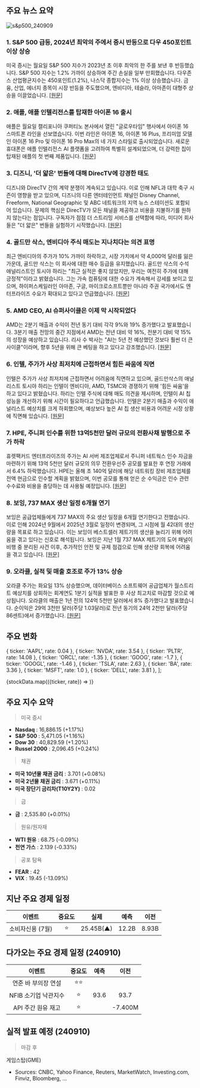 ## 주요 뉴스 요약

![s&p500_240909](/map/240909.png)

### 1. **S&P 500 급등, 2024년 최악의 주에서 증시 반등으로 다우 450포인트 이상 상승**

미국 증시는 월요일 S&P 500 지수가 2023년 초 이후 최악의 한 주를 보낸 후 반등했습니다. S&P 500 지수는 1.2% 가까이 상승하며 주간 손실을 일부 만회했습니다. 다우존스 산업평균지수는 450포인트(1.2%), 나스닥 종합지수는 1% 이상 상승했습니다. 금융, 산업, 에너지 종목이 시장 반등을 주도했으며, 엔비디아, 테슬라, 아마존이 대형주 상승을 이끌었습니다. [[원문]](https://finance.yahoo.com/news/live/stock-market-today-sp-500-surges-dow-jumps-over-450-points-as-stocks-rebound-from-worst-week-of-2024-200047504.html)

### 2. **애플, 애플 인텔리전스를 탑재한 아이폰 16 출시**

애플은 월요일 캘리포니아 쿠퍼티노 본사에서 열린 "글로우타임" 행사에서 아이폰 16 스마트폰 라인을 선보였습니다. 이번 라인은 아이폰 16, 아이폰 16 Plus, 프리미엄 모델인 아이폰 16 Pro 및 아이폰 16 Pro Max의 네 가지 스타일로 출시되었습니다. 새로운 휴대폰은 애플 인텔리전스 AI 플랫폼을 고려하여 특별히 설계되었으며, 더 강력한 칩이 탑재된 애플의 첫 번째 제품입니다. [[원문]](https://finance.yahoo.com/news/apple-launches-iphone-16-with-apple-intelligence-183724722.html)

### 3. **디즈니, '더 얇은' 번들에 대해 DirecTV에 강경한 태도**

디즈니와 DirecTV 간의 계약 분쟁이 계속되고 있습니다. 이로 인해 NFL과 대학 축구 시즌이 영향을 받고 있으며, 디즈니의 다른 엔터테인먼트 채널인 Disney Channel, Freeform, National Geographic 및 ABC 네트워크의 지역 뉴스 스테이션도 포함되어 있습니다. 문제의 핵심은 DirecTV가 모든 채널을 제공하고 비용을 지불하기를 원하지 않는다는 점입니다. 구독자가 점점 더 스트리밍 서비스를 선택함에 따라, 미디어 회사들은 "더 얇은" 번들을 실험하기 시작했습니다. [[원문]](https://finance.yahoo.com/news/disney-is-playing-hardball-with-directv-as-nfls-monday-night-football-looms-heres-whats-at-stake-204422867.html)

### 4. **골드만 삭스, 엔비디아 주식 매도는 지나치다는 의견 표명**

최근 엔비디아의 주가가 10% 가까이 하락하고, 시장 가치에서 약 4,000억 달러를 잃은 가운데, 골드만 삭스는 이 회사에 대한 매수 등급을 유지했습니다. 골드만 삭스의 수석 애널리스트인 토시야 하리는 "최근 실적은 좋지 않았지만, 우리는 여전히 주가에 대해 긍정적"이라고 밝혔습니다. 그는 가속 컴퓨팅에 대한 수요가 계속해서 강세를 보이고 있으며, 하이퍼스케일러인 아마존, 구글, 마이크로소프트뿐만 아니라 주권 국가에서도 엔터프라이즈 수요가 확대되고 있다고 언급했습니다. [[원문]](https://finance.yahoo.com/news/nvidia-stock-sell-off-is-overdone-goldman-sachs-analyst-says-214256968.html)

### 5. **AMD CEO, AI 슈퍼사이클은 이제 막 시작되었다**

AMD는 2분기 매출과 수익이 전년 동기 대비 각각 9%와 19% 증가했다고 발표했습니다. 3분기 매출 전망의 중간 지점에서 AMD는 전년 대비 약 16%, 전분기 대비 약 15%의 성장을 예상하고 있습니다. 리사 수 박사는 "AI는 5년 전 예상했던 것보다 훨씬 더 큰 사이클"이라며, 향후 5년을 위해 큰 베팅을 하고 있다고 강조했습니다. [[원문]](https://finance.yahoo.com/news/the-ai-supercycle-is-just-beginning-amd-ceo-222338313.html)

### 6. **인텔, 주가가 사상 최저치에 근접하면서 힘든 싸움에 직면**

인텔은 주가가 사상 최저치에 근접하면서 어려움에 직면하고 있으며, 골드만삭스의 애널리스트 토시야 하리는 인텔이 엔비디아, AMD, TSMC와 경쟁하기 위해 '힘든 싸움'을 하고 있다고 밝혔습니다. 하리는 인텔 주식에 대해 매도 의견을 제시하며, 인텔이 AI 칩 성능을 개선하기 위해 시간이 필요하다고 언급했습니다. 인텔은 2분기 매출과 수익이 애널리스트 예상치를 크게 하회했으며, 예상보다 높은 AI 칩 생산 비용과 어려운 시장 상황에 직면해 있습니다. [[원문]](https://finance.yahoo.com/news/intel-faces-uphill-battle-as-its-stock-hovers-near-record-lows-goldman-sachs-analyst-223646226.html)

### 7. **HPE, 주니퍼 인수를 위한 13억5천만 달러 규모의 전환사채 발행으로 주가 하락**

휴렛팩커드 엔터프라이즈의 주가는 AI 서버 제조업체로서 주니퍼 네트웍스 인수 자금을 마련하기 위해 13억 5천만 달러 규모의 의무 전환우선주 공모를 발표한 후 연장 거래에서 6.4% 하락했습니다. HPE는 올해 초 140억 달러에 해당 네트워킹 장비 제조업체를 전액 현금으로 인수할 계획을 밝혔으며, 이번 공모를 통해 얻은 순 수익금은 인수 관련 수수료와 비용을 충당하는 데 사용될 예정입니다. [[원문]](https://www.reuters.com/technology/artificial-intelligence/hewlett-packard-shares-fall-135-bln-convertible-stock-offering-juniper-buyout-2024-09-09/)

### 8. **보잉, 737 MAX 생산 일정 6개월 연기**

보잉은 공급업체들에게 737 MAX의 주요 생산 일정을 6개월 연기한다고 전했습니다. 이로 인해 2024년 9월에서 2025년 3월로 일정이 변경되며, 그 시점에 월 42대의 생산량을 목표로 하고 있습니다. 이는 보잉이 베스트셀러 제트기의 생산을 늘리기 위해 어려움을 겪고 있다는 신호로 해석됩니다. 보잉은 지난 1월 737 MAX 제트기의 도어 패널이 비행 중 분리된 사건 이후, 추가적인 안전 및 규제 점검으로 인해 생산량 회복에 어려움을 겪고 있습니다. [[원문]](https://www.reuters.com/business/aerospace-defense/boeing-delays-suppliers-737-max-output-goal-by-6-months-sources-say-2024-09-09/)

### 9. **오라클, 실적 및 매출 호조로 주가 13% 상승**

오라클 주가는 화요일 13% 상승했으며, 데이터베이스 소프트웨어 공급업체가 월스트리트 예상치를 상회하는 회계연도 1분기 실적을 발표한 후 사상 최고치로 마감할 것으로 예상됩니다. 오라클의 매출은 1년 전의 124억 5천만 달러에서 8% 증가했다고 발표했습니다. 순이익은 29억 3천만 달러(주당 1.03달러)로 전년 동기의 24억 2천만 달러(주당 86센트)에서 증가했습니다. [[원문]](https://www.cnbc.com/2024/09/09/oracle-orcl-q1-earnings-report-2025.html)

## 주요 변화

  { ticker: 'AAPL', rate: 0.04 },
  { ticker: 'NVDA', rate: 3.54 },
  { ticker: 'PLTR', rate: 14.08 },
  { ticker: 'ORCL', rate: -1.35 },
  { ticker: 'GOOG', rate: -1.7 },
  { ticker: 'GOOGL', rate: -1.46 },
  { ticker: 'TSLA', rate: 2.63 },
  { ticker: 'BA', rate: 3.36 },
  { ticker: 'MSFT', rate: 1.0 },
  { ticker: 'DELL', rate: 3.81 },
];

{stockData.map(({ticker, rate}) => <StockCardMini ticker={ticker} rate={rate}></StockCardMini>)}

## 주요 지수 요약

> 미국 증시

- **Nasdaq** : 16,886.15 (+1.17%)
- **S&P 500** : 5,471.05 (+1.16%)
- **Dow 30** : 40,829.59 (+1.20%)
- **Russel 2000** : 2,096.45 (+0.24%)

> 채권

- **미국 10년물 채권 금리** : 3.701 (+0.08%)
- **미국 2년물 채권 금리** : 3.671 (+0.11%)
- **미국 장단기 금리차(T10Y2Y)** : 0.02

> 금

- **금** : 2,535.80 (+0.01%)

> 원유/원자재

- **WTI 원유** : 68.75 (-0.09%)
- **천연 가스** : 2.139 (-0.33%)

> 공포 탐욕

- **FEAR** : 42
- **VIX** : 19.45 (-13.09%)

## 지난 주요 경제 일정

|      이벤트      | 중요도 |   실제    | 예측  | 이전  |
| :--------------: | :----: | :-------: | :---: | :---: |
| 소비자신용 (7월) |   ⭐   | 25.45B(▲) | 12.2B | 8.93B |

## 다가오는 주요 경제 일정 (240910)

|        이벤트        | 중요도 | 예측 |  이전   |
| :------------------: | :----: | :--: | :-----: |
| 연준 바 부의장 연설  |  ⭐⭐  |      |         |
| NFIB 소기업 낙관지수 |   ⭐   | 93.6 |  93.7   |
|  API 주간 원유 재고  |   ⭐   |      | -7.400M |

## 실적 발표 예정 (240910)

> 마감 후

게임스탑(GME)

- Sources: CNBC, Yahoo Finance, Reuters, MarketWatch, Investing.com, Finviz, Bloomberg, ...
